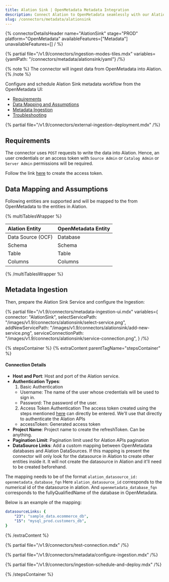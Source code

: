 ```yaml
---
title: Alation Sink | OpenMetadata Metadata Integration
description: Connect Alation to OpenMetadata seamlessly with our AlationSink connector. Complete setup guide, configuration steps, and metadata sync instructions.
slug: /connectors/metadata/alationsink
---
```


{% connectorDetailsHeader
name="AlationSink"
stage="PROD"
platform="OpenMetadata"
availableFeatures=["Metadata"]
unavailableFeatures=[]
/ %}

{% partial file="/v1.9/connectors/ingestion-modes-tiles.mdx" variables={yamlPath: "/connectors/metadata/alationsink/yaml"} /%}

{% note %}
The connector will ingest data from OpenMetadata into Alation.
{% /note %}

Configure and schedule Alation Sink metadata workflow from the OpenMetadata UI:

- [Requirements](#requirements)
- [Data Mapping and Assumptions](#data-mapping-and-assumptions)
- [Metadata Ingestion](#metadata-ingestion)
- [Troubleshooting](/connectors/metadata/alationsink/troubleshooting)

{% partial file="/v1.9/connectors/external-ingestion-deployment.mdx" /%}

## Requirements

The connector uses `POST` requests to write the data into Alation.
Hence, an user credentials or an access token with `Source Admin` or `Catalog Admin` or `Server Admin` permissions will be required.

Follow the link [here](https://developer.alation.com/dev/docs/authentication-into-alation-apis#create-via-ui) to create the access token.

## Data Mapping and Assumptions

Following entities are supported and will be mapped to the from OpenMetadata to the entities in Alation.

{% multiTablesWrapper %}

| Alation Entity               | OpenMetadata Entity          |
| :----------------------------| :--------------------------- |
| Data Source (OCF)            | Database                     |
| Schema                       | Schema                       |
| Table                        | Table                        |
| Columns                      | Columns                      |

{% /multiTablesWrapper %}

## Metadata Ingestion

Then, prepare the Alation Sink Service and configure the Ingestion:

{% partial 
  file="/v1.9/connectors/metadata-ingestion-ui.mdx"
  variables={
    connector: "AlationSink", 
    selectServicePath: "/images/v1.9/connectors/alationsink/select-service.png",
    addNewServicePath: "/images/v1.9/connectors/alationsink/add-new-service.png",
    serviceConnectionPath: "/images/v1.9/connectors/alationsink/service-connection.png",
} 
/%}

{% stepsContainer %}
{% extraContent parentTagName="stepsContainer" %}

#### Connection Details

- **Host and Port**: Host and port of the Alation service.
- **Authentication Types**:
    1. Basic Authentication
    - Username: The name of the user whose credentials will be used to sign in.
    - Password: The password of the user.
    2. Access Token Authentication
    The access token created using the steps mentioned [here](https://developer.alation.com/dev/docs/authentication-into-alation-apis#create-via-ui) can directly be entered. We'll use that directly to authenticate the Alation APIs
    - accessToken: Generated access token
- **Project Name**: Project name to create the refreshToken. Can be anything.
- **Pagination Limit**: Pagination limit used for Alation APIs pagination
- **DataSource Links**: Add a custom mapping between OpenMetadata databases and Alation DataSources.
If this mapping is present the connector will only look for the datasource in Alation to create other entities inside it. It will not create the datasource in Alation and it'll need to be created beforehand.

The mapping needs to be of the format `alation_datasource_id: openmetadata_database_fqn`
Here `alation_datasource_id` corresponds to the numerical id of the datasource in alation.
And `openmetadata_database_fqn` corresponds to the fullyQualifiedName of the database in OpenMetadata.

Below is an example of the mapping:
```yaml
datasourceLinks: {
    "23": "sample_data.ecommerce_db",
    "15": "mysql_prod.customers_db",
}
```

{% /extraContent %}

{% partial file="/v1.9/connectors/test-connection.mdx" /%}

{% partial file="/v1.9/connectors/metadata/configure-ingestion.mdx" /%}

{% partial file="/v1.9/connectors/ingestion-schedule-and-deploy.mdx" /%}

{% /stepsContainer %}
